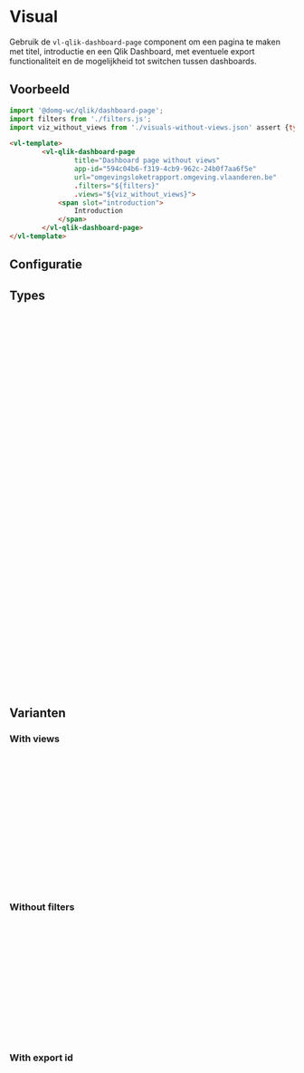 
# Visual

<VluxMetaData id="qlik-qlik-dashboard-page" />

Gebruik de <code>vl-qlik-dashboard-page</code> component om een pagina te maken met titel, introductie en een Qlik
Dashboard, met eventuele export functionaliteit en de mogelijkheid tot switchen tussen dashboards.


## Voorbeeld

```js
import '@domg-wc/qlik/dashboard-page';
import filters from './filters.js';
import viz_without_views from './visuals-without-views.json' assert {type: 'json'}
```

```html
<vl-template>
        <vl-qlik-dashboard-page
                title="Dashboard page without views"
                app-id="594c04b6-f319-4cb9-962c-24b0f7aa6f5e"
                url="omgevingsloketrapport.omgeving.vlaanderen.be"
                .filters="${filters}"
                .views="${viz_without_views}">
            <span slot="introduction">
                Introduction
            </span>
        </vl-qlik-dashboard-page>
</vl-template>
```

<Canvas of={VlQlikDashboardPageStories.QlikDashboardPageWithoutViews} />


## Configuratie

<ArgTypes of={VlQlikDashboardPageStories.QlikDashboardPageWithoutViews} />


## Types

```ts
export type Filter = {
    id: string,
    filter: FilterObj
}

type FilterObj = {
    name: string,
    fieldQualifier: string,
    field: string,
    nrOfValues: number
}

export type DashboardVisualization = {
    type: string,
    id: string,
    height: string,
    width?: string,
    label: string,
    "align-label"?: string,
    "align-visual"?: string,
    colSize?: number,
    properties?: object,
    options?: object
}

export type InfoblockVisualization = {
    title: string,
    icon: string,
    type: string,
    id: string,
    height: string,
    width?: string,
    align: string,
    colSize?: number,
    properties?: object
    visuals?: InfoblockVisualization[][]
}

export type Views = {
    [key: string]: {
        order: number
        label: string,
        visualisations: DashboardVisualization[][]
    },
}
```


## Varianten

### With views

```js
import '@domg-wc/qlik/dashboard-page';
import filters from './filters.js';
import viz_with_views from './visuals-with-views.json' assert {type: 'json'}
```

```html
<vl-template>
        <vl-qlik-dashboard-page
                title="Dashboard page with views"
                app-id="594c04b6-f319-4cb9-962c-24b0f7aa6f5e"
                url="omgevingsloketrapport.omgeving.vlaanderen.be"
                .filters="${filters}"
                .views="${viz_with_views}">
            <span slot="introduction">
                Introduction
            </span>
        </vl-qlik-dashboard-page>
</vl-template>
```

<Canvas of={VlQlikDashboardPageStories.QlikDashboardPageWithViews} />

### Without filters

```js
import '@domg-wc/qlik/dashboard-page';
import viz_with_views from './visuals-with-views.json' assert {type: 'json'}
```

```html
<vl-template>
        <vl-qlik-dashboard-page
                title="Dashboard page without views"
                app-id="594c04b6-f319-4cb9-962c-24b0f7aa6f5e"
                url="omgevingsloketrapport.omgeving.vlaanderen.be"
                .views="${viz_with_views}">
            <span slot="introduction">
                Introduction
            </span>
        </vl-qlik-dashboard-page>
</vl-template>
```

<Canvas of={VlQlikDashboardPageStories.QlikDashboardPageWithoutFilters} />

### With export id

```js
import '@domg-wc/qlik/dashboard-page';
import filters from './filters.js';
import viz_with_views from './visuals-with-views.json' assert {type: 'json'}
```

```html
<vl-template>
        <vl-qlik-dashboard-page
                title="Dashboard page without views"
                app-id="594c04b6-f319-4cb9-962c-24b0f7aa6f5e"
                url="omgevingsloketrapport.omgeving.vlaanderen.be"
                export-id="cTTaQLd"
                .filters="${filters}"
                .views="${viz_with_views}">
            <span slot="introduction">
                Introduction
            </span>
        </vl-qlik-dashboard-page>
</vl-template>
```

<Canvas of={VlQlikDashboardPageStories.QlikDashboardPageWithExportId} />
